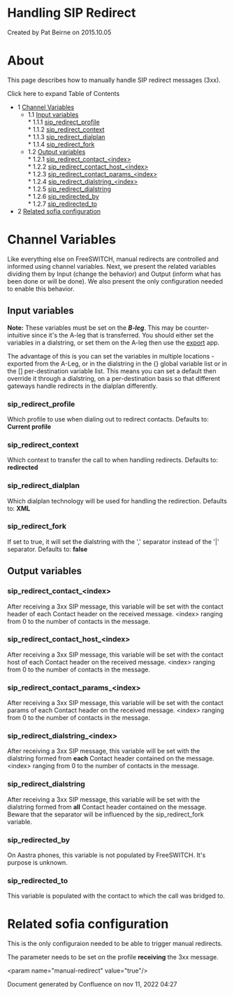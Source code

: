 
# Handling SIP Redirect 

 Created by  Pat Beirne on 2015.10.05

# About

This page describes how to manually handle SIP redirect messages (3xx).

Click here to expand Table of Contents

* 1 [Channel Variables](#channel-variables)  
   * 1.1 [Input variables](#channel-variables)  
         * 1.1.1 [sip\_redirect\_profile](#sip_redirect_profile)  
         * 1.1.2 [sip\_redirect\_context](#sip_redirect_context)  
         * 1.1.3 [sip\_redirect\_dialplan](#sip_redirect_dialplan)  
         * 1.1.4 [sip\_redirect\_fork](#sip_redirect_fork)  
   * 1.2 [Output variables](#output-variables)  
         * 1.2.1 [sip\_redirect\_contact\_&lt;index>](#sip_redirect_contact_index)  
         * 1.2.2 [sip\_redirect\_contact\_host\_&lt;index>](#sip_redirect_contact_host_index)  
         * 1.2.3 [sip\_redirect\_contact\_params\_&lt;index>](#sip_redirect_contact_params_index)  
         * 1.2.4 [sip\_redirect\_dialstring\_&lt;index>](#sip_redirect_dialstring_index)  
         * 1.2.5 [sip\_redirect\_dialstring](#sip_redirect_dialstring)  
         * 1.2.6 [sip\_redirected\_by](#sip_redirected_by)  
         * 1.2.7 [sip\_redirected\_to](#sip_redirected_to)
* 2 [Related sofia configuration](#related-sofia-configuration)

# Channel Variables

Like everything else on FreeSWITCH, manual redirects are controlled and informed using channel variables. Next, we present the related variables dividing them by Input (change the behavior) and Output (inform what has been done or will be done). We also present the only configuration needed to enable this behavior.

## Input variables

**Note:** These variables must be set on the **_B-leg_**. This may be counter-intuitive since it's the A-leg that is transferred. You should either set the variables in a dialstring, or set them on the A-leg then use the [export](https://wiki.freeswitch.org/wiki/Misc.%5FDialplan%5FTools%5Fexport "Misc. Dialplan Tools export") app.

The advantage of this is you can set the variables in multiple locations - exported from the A-Leg, or in the dialstring in the {} global variable list or in the \[\] per-destination variable list. This means you can set a default then override it through a dialstring, on a per-destination basis so that different gateways handle redirects in the dialplan differently.

### sip_redirect_profile

Which profile to use when dialing out to redirect contacts. Defaults to: **Current profile**

### sip_redirect_context

Which context to transfer the call to when handling redirects. Defaults to: **redirected**

### sip_redirect_dialplan

Which dialplan technology will be used for handling the redirection. Defaults to: **XML**

### sip_redirect_fork

If set to true, it will set the dialstring with the ',' separator instead of the '|' separator. Defaults to: **false**

## Output variables

### sip_redirect_contact\_&lt;index>

After receiving a 3xx SIP message, this variable will be set with the contact header of each Contact header on the received message. &lt;index> ranging from 0 to the number of contacts in the message.

### sip_redirect_contact_host\_&lt;index>

After receiving a 3xx SIP message, this variable will be set with the contact host of each Contact header on the received message. &lt;index> ranging from 0 to the number of contacts in the message.

### sip_redirect_contact_params\_&lt;index>

After receiving a 3xx SIP message, this variable will be set with the contact params of each Contact header on the received message. &lt;index> ranging from 0 to the number of contacts in the message.

### sip_redirect_dialstring\_&lt;index>

After receiving a 3xx SIP message, this variable will be set with the dialstring formed from **each** Contact header contained on the message. &lt;index> ranging from 0 to the number of contacts in the message.

### sip_redirect_dialstring

After receiving a 3xx SIP message, this variable will be set with the dialstring formed from **all** Contact header contained on the message. Beware that the separator will be influenced by the sip\_redirect\_fork variable.

### sip_redirected_by

On Aastra phones, this variable is not populated by FreeSWITCH. It's purpose is unknown.

### sip_redirected_to

This variable is populated with the contact to which the call was bridged to.

# Related sofia configuration

This is the only configuraion needed to be able to trigger manual redirects.

The parameter needs to be set on the profile **receiving** the 3xx message.

&lt;param name="manual-redirect" value="true"/>

Document generated by Confluence on nov 11, 2022 04:27
